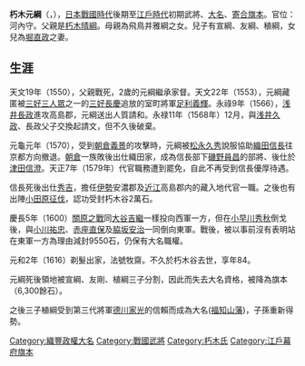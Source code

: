 '''朽木元綱'''（{{jpn|j=朽木 元綱|hg=くつき もとつな|rm=Kutsuki Mototsuna}}，{{bd|1549年|（[[天文|天文]]18年）|1632年|10月22日（[[寬永|寬永]]9年8月29日）|}}），[[日本戰國時代|日本戰國時代]]後期至[[江戶時代|江戶時代]]初期武將、[[大名_(稱謂)|大名]]、[[交代寄合|寄合]][[旗本|旗本]]。官位：河內守。父親是[[朽木晴綱|朽木晴綱]]。母親為飛鳥井雅綱之女。兒子有宣綱、友綱、稙綱，女兒為[[堀直政|堀直政]]之妻。

== 生涯 ==

天文19年（1550），父親戰死，2歲的元綱繼承家督。天文22年（1553），元綱藏匿被[[三好三人眾|三好三人眾]]之一的[[三好長慶|三好長慶]]追放的室町將軍[[足利義輝|足利義輝]]。永祿9年（1566），[[浅井長政|浅井長政]]進攻高島郡，元綱送出人質請和。永禄11年（1568年）12月，與[[浅井久政|浅井久政]]、長政父子交換起請文，但不久後破棄。

元龜元年（1570），受到[[朝倉義景|朝倉義景]]的攻擊時，元綱被[[松永久秀|松永久秀]]說服協助[[織田信長|織田信長]]往京都方向撤退。[[朝仓氏|朝倉]]一族敗後出仕織田家，成為信長部下[[磯野員昌|磯野員昌]]的部將、後仕於[[津田信澄|津田信澄]]。天正7年（1579年）代官職務遭到罷免，自此不再受到信長優厚待遇。

信長死後出仕[[丰臣秀吉|秀吉]]，擔任[[伊勢國|伊勢]]安濃郡及[[近江國|近江]]高島郡内的藏入地代官一職。之後也有出陣[[小田原征伐|小田原征伐]]，認功受封朽木谷2萬石。

慶長5年（1600）[[關原之戰|關原之戰]]同[[大谷吉繼|大谷吉繼]]一樣投向西軍一方，但在[[小早川秀秋|小早川秀秋]]倒戈後，與[[小川祐忠|小川祐忠]]、[[赤座直保|赤座直保]]及[[脇坂安治|脇坂安治]]一同倒向東軍。戰後，被以事前沒有表明站在東軍一方為理由減封9550石，仍保有大名職權。

元和2年（1616）剃髮出家，法號牧齋。不久於朽木谷去世，享年84。

元綱死後領地被宣綱、友剛、植綱三子分割，因此而失去大名資格，被降為旗本（6,300餘石）。

之後三子稙綱受到第三代將軍[[德川家光|德川家光]]的信賴而成為大名([[福知山藩|福知山藩]])，子孫重新得勢。

{{DEFAULTSORT:Kutsuki Mototsuna}}
{{朽木藩主}}
[[Category:織豐政權大名|Category:織豐政權大名]]
[[Category:戰國武將|Category:戰國武將]]
[[Category:朽木氏|Category:朽木氏]]
[[Category:江戶幕府旗本|Category:江戶幕府旗本]]